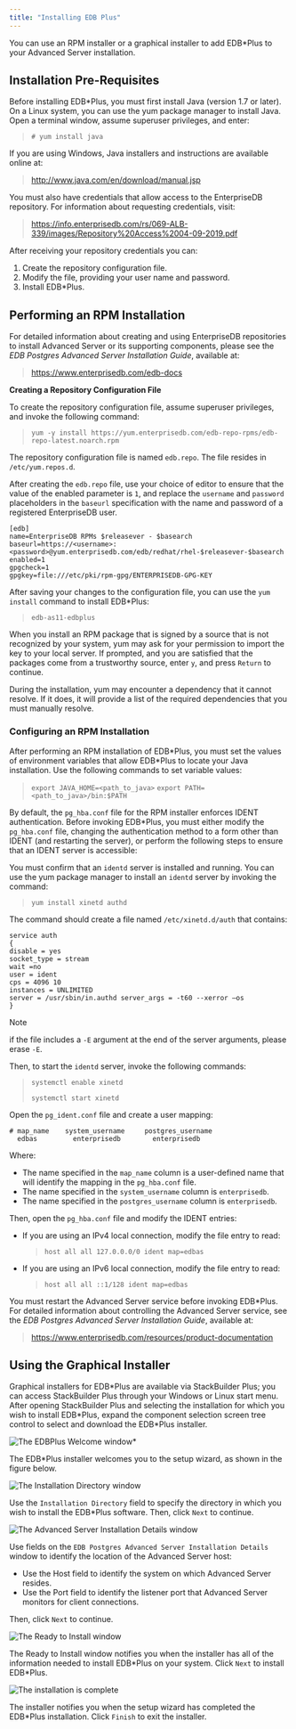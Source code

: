 ```yaml
---
title: "Installing EDB Plus"
---
```


<div id="installing_edb_plus" class="registered_link"></div>


You can use an RPM installer or a graphical installer to add EDB\*Plus to your Advanced Server installation.

## Installation Pre-Requisites

Before installing EDB\*Plus, you must first install Java (version 1.7 or later). On a Linux system, you can use the yum package manager to install Java. Open a terminal window, assume superuser privileges, and enter:

> `# yum install java`

If you are using Windows, Java installers and instructions are available online at:

> <http://www.java.com/en/download/manual.jsp>

You must also have credentials that allow access to the EnterpriseDB repository. For information about requesting credentials, visit:

> <https://info.enterprisedb.com/rs/069-ALB-339/images/Repository%20Access%2004-09-2019.pdf>

After receiving your repository credentials you can:

1.  Create the repository configuration file.
2.  Modify the file, providing your user name and password.
3.  Install EDB\*Plus.

## Performing an RPM Installation



For detailed information about creating and using EnterpriseDB repositories to install Advanced Server or its supporting components, please see the *EDB Postgres Advanced Server Installation Guide*, available at:

> <https://www.enterprisedb.com/edb-docs>

**Creating a Repository Configuration File**

To create the repository configuration file, assume superuser privileges, and invoke the following command:

> `yum -y install https://yum.enterprisedb.com/edb-repo-rpms/edb-repo-latest.noarch.rpm`

The repository configuration file is named `edb.repo`. The file resides in `/etc/yum.repos.d`.

After creating the `edb.repo` file, use your choice of editor to ensure that the value of the enabled parameter is `1`, and replace the `username` and `password` placeholders in the `baseurl` specification with the name and password of a registered EnterpriseDB user.

    [edb]
    name=EnterpriseDB RPMs $releasever - $basearch
    baseurl=https://<username>:<password>@yum.enterprisedb.com/edb/redhat/rhel-$releasever-$basearch
    enabled=1
    gpgcheck=1
    gpgkey=file:///etc/pki/rpm-gpg/ENTERPRISEDB-GPG-KEY

After saving your changes to the configuration file, you can use the `yum install` command to install EDB\*Plus:

> `edb-as11-edbplus`

When you install an RPM package that is signed by a source that is not recognized by your system, yum may ask for your permission to import the key to your local server. If prompted, and you are satisfied that the packages come from a trustworthy source, enter `y`, and press `Return` to continue.

During the installation, yum may encounter a dependency that it cannot resolve. If it does, it will provide a list of the required dependencies that you must manually resolve.

### Configuring an RPM Installation

After performing an RPM installation of EDB\*Plus, you must set the values of environment variables that allow EDB\*Plus to locate your Java installation. Use the following commands to set variable values:

> `export JAVA_HOME=<path_to_java>`
> `export PATH=<path_to_java>/bin:$PATH`

By default, the `pg_hba.conf` file for the RPM installer enforces IDENT authentication. Before invoking EDB\*Plus, you must either modify the `pg_hba.conf` file, changing the authentication method to a form other than IDENT (and restarting the server), or perform the following steps to ensure that an IDENT server is accessible:

You must confirm that an `identd` server is installed and running. You can use the yum package manager to install an `identd` server by invoking the command:

> `yum install xinetd authd`

The command should create a file named `/etc/xinetd.d/auth` that contains:

    service auth
    {
    disable = yes
    socket_type = stream
    wait =no
    user = ident
    cps = 4096 10
    instances = UNLIMITED
    server = /usr/sbin/in.authd server_args = -t60 --xerror –os
    }

<div class="note">

<div class="title">

Note

</div>

if the file includes a `-E` argument at the end of the server arguments, please erase `-E`.

</div>

Then, to start the `identd` server, invoke the following commands:

> `systemctl enable xinetd`
>
> `systemctl start xinetd`

Open the `pg_ident.conf` file and create a user mapping:

    # map_name    system_username     postgres_username
      edbas         enterprisedb        enterprisedb

Where:

-   The name specified in the `map_name` column is a user-defined name that will identify the mapping in the `pg_hba.conf` file.
-   The name specified in the `system_username` column is `enterprisedb`.
-   The name specified in the `postgres_username` column is `enterprisedb`.

Then, open the `pg_hba.conf` file and modify the IDENT entries:

-   If you are using an IPv4 local connection, modify the file entry to read:

    > `host all all 127.0.0.0/0 ident map=edbas`

-   If you are using an IPv6 local connection, modify the file entry to read:

    > `host all all ::1/128 ident map=edbas`

You must restart the Advanced Server service before invoking EDB\*Plus. For detailed information about controlling the Advanced Server service, see the *EDB Postgres Advanced Server Installation Guide*, available at:

> <https://www.enterprisedb.com/resources/product-documentation>

## Using the Graphical Installer



Graphical installers for EDB\*Plus are available via StackBuilder Plus; you can access StackBuilder Plus through your Windows or Linux start menu. After opening StackBuilder Plus and selecting the installation for which you wish to install EDB\*Plus, expand the component selection screen tree control to select and download the EDB\*Plus installer.

![*The EDBPlus Welcome window**](images/edb_plus_welcome.png)

The EDB\*Plus installer welcomes you to the setup wizard, as shown in the figure below.

![*The Installation Directory window*](images/installation_directory.png)

Use the `Installation Directory` field to specify the directory in which you wish to install the EDB\*Plus software. Then, click `Next` to continue.

![*The Advanced Server Installation Details window*](images/advanced_server_installation_details.png)

Use fields on the `EDB Postgres Advanced Server Installation Details` window to identify the location of the Advanced Server host:

-   Use the Host field to identify the system on which Advanced Server resides.
-   Use the Port field to identify the listener port that Advanced Server monitors for client connections.

Then, click `Next` to continue.

![*The Ready to Install window*](images/ready_to_install.png)

The Ready to Install window notifies you when the installer has all of the information needed to install EDB\*Plus on your system. Click `Next` to install EDB\*Plus.

![*The installation is complete*](images/installation_complete.png)

The installer notifies you when the setup wizard has completed the EDB\*Plus installation. Click `Finish` to exit the installer.
